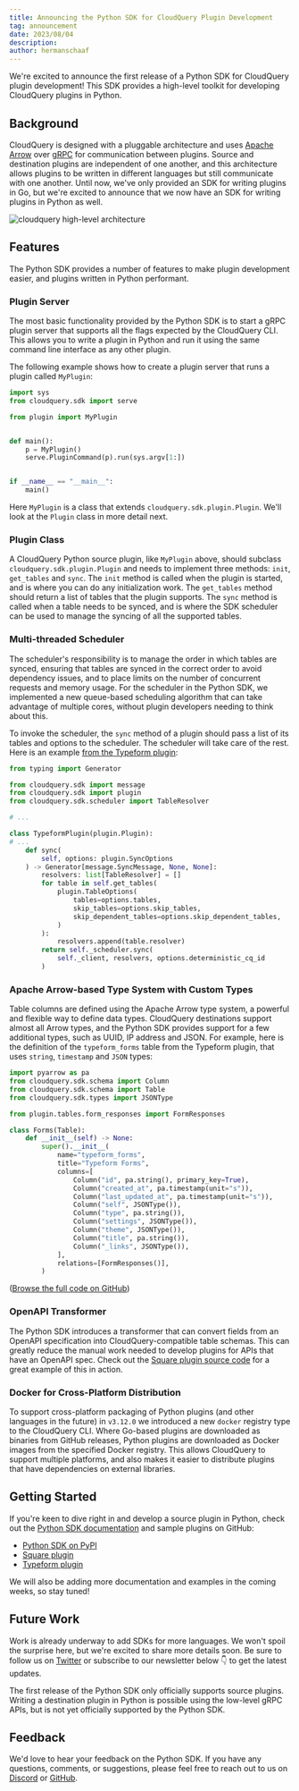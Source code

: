 ```yaml
---
title: Announcing the Python SDK for CloudQuery Plugin Development
tag: announcement
date: 2023/08/04
description:
author: hermanschaaf
---
```



<BlogHeader/>

We're excited to announce the first release of a Python SDK for CloudQuery plugin development! This SDK provides a high-level toolkit for developing CloudQuery plugins in Python.

## Background

CloudQuery is designed with a pluggable architecture and uses [Apache Arrow](https://arrow.apache.org/) over [gRPC](https://grpc.io/) for communication between plugins. Source and destination plugins are independent of one another, and this architecture allows plugins to be written in different languages but still communicate with one another. Until now, we've only provided an SDK for writing plugins in Go, but we're excited to announce that we now have an SDK for writing plugins in Python as well.

![cloudquery high-level architecture](/images/cloudquery-architecture.png)

## Features

The Python SDK provides a number of features to make plugin development easier, and plugins written in Python performant.

### Plugin Server

The most basic functionality provided by the Python SDK is to start a gRPC plugin server that supports all the flags expected by the CloudQuery CLI. This allows you to write a plugin in Python and run it using the same command line interface as any other plugin.

The following example shows how to create a plugin server that runs a plugin called `MyPlugin`:

```python
import sys
from cloudquery.sdk import serve

from plugin import MyPlugin


def main():
    p = MyPlugin()
    serve.PluginCommand(p).run(sys.argv[1:])


if __name__ == "__main__":
    main()
```

Here `MyPlugin` is a class that extends `cloudquery.sdk.plugin.Plugin`. We'll look at the `Plugin` class in more detail next.

### Plugin Class

A CloudQuery Python source plugin, like `MyPlugin` above, should subclass `cloudquery.sdk.plugin.Plugin` and needs to implement three methods: `init`, `get_tables` and `sync`. The `init` method is called when the plugin is started, and is where you can do any initialization work. The `get_tables` method should return a list of tables that the plugin supports. The `sync` method is called when a table needs to be synced, and is where the SDK scheduler can be used to manage the syncing of all the supported tables.

### Multi-threaded Scheduler

The scheduler's responsibility is to manage the order in which tables are synced, ensuring that tables are synced in the correct order to avoid dependency issues, and to place limits on the number of concurrent requests and memory usage. For the scheduler in the Python SDK, we implemented a new queue-based scheduling algorithm that can take advantage of multiple cores, without plugin developers needing to think about this.

To invoke the scheduler, the `sync` method of a plugin should pass a list of its tables and options to the scheduler. The scheduler will take care of the rest. Here is an example [from the Typeform plugin](https://github.com/cloudquery/cloudquery/blob/main/plugins/source/typeform/plugin/plugin.py):

```python
from typing import Generator

from cloudquery.sdk import message
from cloudquery.sdk import plugin
from cloudquery.sdk.scheduler import TableResolver

# ...

class TypeformPlugin(plugin.Plugin):
# ...
    def sync(
        self, options: plugin.SyncOptions
    ) -> Generator[message.SyncMessage, None, None]:
        resolvers: list[TableResolver] = []
        for table in self.get_tables(
            plugin.TableOptions(
                tables=options.tables,
                skip_tables=options.skip_tables,
                skip_dependent_tables=options.skip_dependent_tables,
            )
        ):
            resolvers.append(table.resolver)
        return self._scheduler.sync(
            self._client, resolvers, options.deterministic_cq_id
        )
```

### Apache Arrow-based Type System with Custom Types

Table columns are defined using the Apache Arrow type system, a powerful and flexible way to define data types. CloudQuery destinations support almost all Arrow types, and the Python SDK provides support for a few additional types, such as UUID, IP address and JSON. For example, here is the definition of the `typeform_forms` table from the Typeform plugin, that uses `string`, `timestamp` and `JSON` types:

```python
import pyarrow as pa
from cloudquery.sdk.schema import Column
from cloudquery.sdk.schema import Table
from cloudquery.sdk.types import JSONType

from plugin.tables.form_responses import FormResponses

class Forms(Table):
    def __init__(self) -> None:
        super().__init__(
            name="typeform_forms",
            title="Typeform Forms",
            columns=[
                Column("id", pa.string(), primary_key=True),
                Column("created_at", pa.timestamp(unit="s")),
                Column("last_updated_at", pa.timestamp(unit="s")),
                Column("self", JSONType()),
                Column("type", pa.string()),
                Column("settings", JSONType()),
                Column("theme", JSONType()),
                Column("title", pa.string()),
                Column("_links", JSONType()),
            ],
            relations=[FormResponses()],
        )
```

([Browse the full code on GitHub](https://github.com/cloudquery/cloudquery/blob/main/plugins/source/typeform/plugin/tables/forms.py))

### OpenAPI Transformer

The Python SDK introduces a transformer that can convert fields from an OpenAPI specification into CloudQuery-compatible table schemas. This can greatly reduce the manual work needed to develop plugins for APIs that have an OpenAPI spec. Check out the [Square plugin source code](https://github.com/cloudquery/cloudquery/blob/main/plugins/source/square/plugin/tables/bookings.py) for a great example of this in action.

### Docker for Cross-Platform Distribution

To support cross-platform packaging of Python plugins (and other languages in the future) in `v3.12.0` we introduced a new `docker` registry type to the CloudQuery CLI. Where Go-based plugins are downloaded as binaries from GitHub releases, Python plugins are downloaded as Docker images from the specified Docker registry. This allows CloudQuery to support multiple platforms, and also makes it easier to distribute plugins that have dependencies on external libraries.

## Getting Started

If you're keen to dive right in and develop a source plugin in Python, check out the [Python SDK documentation](https://github.com/cloudquery/plugin-sdk-python) and sample plugins on GitHub:
 - [Python SDK on PyPI](https://pypi.org/project/cloudquery-plugin-sdk/)
 - [Square plugin](https://github.com/cloudquery/cloudquery/tree/main/plugins/source/square)
 - [Typeform plugin](https://github.com/cloudquery/cloudquery/tree/main/plugins/source/typeform)

We will also be adding more documentation and examples in the coming weeks, so stay tuned!

## Future Work

Work is already underway to add SDKs for more languages. We won't spoil the surprise here, but we're excited to share more details soon. Be sure to follow us on [Twitter](https://twitter.com/cloudqueryio) or subscribe to our newsletter below 👇 to get the latest updates.

The first release of the Python SDK only officially supports source plugins. Writing a destination plugin in Python is possible using the low-level gRPC APIs, but is not yet officially supported by the Python SDK.

## Feedback

We'd love to hear your feedback on the Python SDK. If you have any questions, comments, or suggestions, please feel free to reach out to us on [Discord](https://cloudquery.io/discord) or [GitHub](https://github.com/cloudquery/plugin-sdk-python).